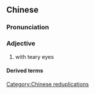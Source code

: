 {{also|眼湿湿}}
==Chinese==
{{zh-forms|s=眼湿湿|t2=眼溼溼}}

===Pronunciation===
{{zh-pron
|c=ngaan5 sap1 sap1
|cat=a
}}

===Adjective===
{{zh-adj}}

# {{lb|zh|Cantonese}} with teary eyes

====Derived terms====
{{zh-der|頭耷耷眼濕濕:tau4 dap1 dap1 ngaan5 sap1 sap1:[[despondent]] and teary-eyed}}

[[Category:Chinese reduplications]]